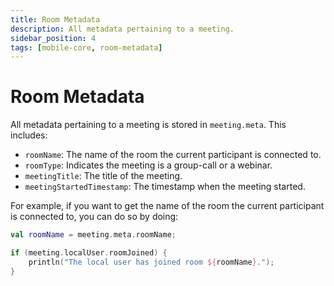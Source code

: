 ```yaml
---
title: Room Metadata
description: All metadata pertaining to a meeting.
sidebar_position: 4
tags: [mobile-core, room-metadata]
---
```


# Room Metadata

All metadata pertaining to a meeting is stored in `meeting.meta`. This includes:
- `roomName`: The name of the room the current participant is connected to.
- `roomType`: Indicates the meeting is a group-call or a webinar.
- `meetingTitle`: The title of the meeting.
- `meetingStartedTimestamp`: The timestamp when the meeting started.

For example, if you want to get the name of the room the current participant is connected to, you can do so by doing:

```kotlin
val roomName = meeting.meta.roomName;

if (meeting.localUser.roomJoined) {
    println("The local user has joined room ${roomName}.");
}
```